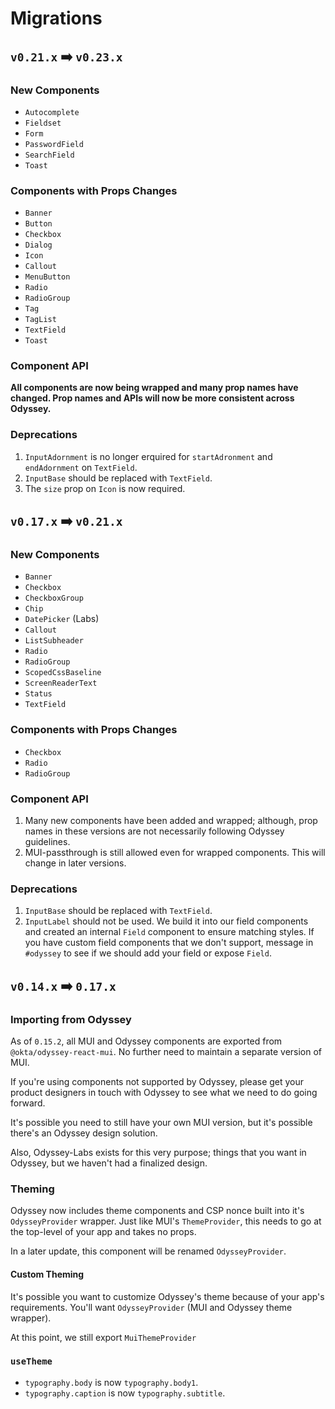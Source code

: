 
<Meta title="Installation/Migrations" />

# Migrations

## `v0.21.x` ➡️ `v0.23.x`

### New Components

- `Autocomplete`
- `Fieldset`
- `Form`
- `PasswordField`
- `SearchField`
- `Toast`

### Components with Props Changes

- `Banner`
- `Button`
- `Checkbox`
- `Dialog`
- `Icon`
- `Callout`
- `MenuButton`
- `Radio`
- `RadioGroup`
- `Tag`
- `TagList`
- `TextField`
- `Toast`

### Component API

**All components are now being wrapped and many prop names have changed. Prop names and APIs will now be more consistent across Odyssey.**

### Deprecations

1. `InputAdornment` is no longer erquired for `startAdronment` and `endAdornment` on `TextField`.
1. `InputBase` should be replaced with `TextField`.
1. The `size` prop on `Icon` is now required.

## `v0.17.x` ➡️ `v0.21.x`

### New Components

- `Banner`
- `Checkbox`
- `CheckboxGroup`
- `Chip`
- `DatePicker` (Labs)
- `Callout`
- `ListSubheader`
- `Radio`
- `RadioGroup`
- `ScopedCssBaseline`
- `ScreenReaderText`
- `Status`
- `TextField`

### Components with Props Changes

- `Checkbox`
- `Radio`
- `RadioGroup`

### Component API

1. Many new components have been added and wrapped; although, prop names in these versions are not necessarily following Odyssey guidelines.
1. MUI-passthrough is still allowed even for wrapped components. This will change in later versions.

### Deprecations

1. `InputBase` should be replaced with `TextField`.
1. `InputLabel` should not be used. We build it into our field components and created an internal `Field` component to ensure matching styles. If you have custom field components that we don't support, message in `#odyssey` to see if we should add your field or expose `Field`.

## `v0.14.x` ➡️ `0.17.x`

### Importing from Odyssey

As of `0.15.2`, all MUI and Odyssey components are exported from `@okta/odyssey-react-mui`. No further need to maintain a separate version of MUI.

If you're using components not supported by Odyssey, please get your product designers in touch with Odyssey to see what we need to do going forward.

It's possible you need to still have your own MUI version, but it's possible there's an Odyssey design solution.

Also, Odyssey-Labs exists for this very purpose; things that you want in Odyssey, but we haven't had a finalized design.

### Theming

Odyssey now includes theme components and CSP nonce built into it's `OdysseyProvider` wrapper. Just like MUI's `ThemeProvider`, this needs to go at the top-level of your app and takes no props.

In a later update, this component will be renamed `OdysseyProvider`.

#### Custom Theming

It's possible you want to customize Odyssey's theme because of your app's requirements. You'll want `OdysseyProvider` (MUI and Odyssey theme wrapper).

At this point, we still export `MuiThemeProvider`

### `useTheme`

- `typography.body` is now `typography.body1`.
- `typography.caption` is now `typography.subtitle`.

